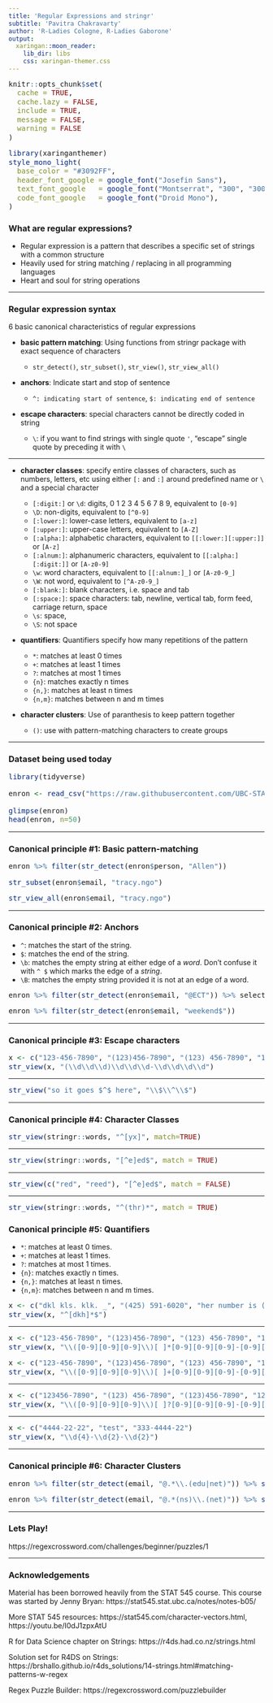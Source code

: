 ---
title: 'Regular Expressions and stringr'
subtitle: 'Pavitra Chakravarty'
author: 'R-Ladies Cologne, R-Ladies Gaborone'
output:
  xaringan::moon_reader:
    lib_dir: libs
    css: xaringan-themer.css
---


```{r setup, include=FALSE}
knitr::opts_chunk$set(
  cache = TRUE,
  cache.lazy = FALSE,
  include = TRUE,
  message = FALSE, 
  warning = FALSE
)
```

```{r xaringan-themer, include = FALSE}
library(xaringanthemer)
style_mono_light(
  base_color = "#3092FF",
  header_font_google = google_font("Josefin Sans"),
  text_font_google   = google_font("Montserrat", "300", "300i"),
  code_font_google   = google_font("Droid Mono"),
)
```

<style>
hide {
  display: none;
}
.remark-slide-content h1 {
  font-size: 45px;
}
h1 {
  font-size: 2em;
  margin-block-start: 0.67em;
  margin-block-end: 0.67em;
}
.remark-slide-content {
  font-size: 16px
}
.remark-code {
  font-size: 14px;
}
code.r {
  font-size: 14px;
}
pre {
  margin-top: 0px;
  margin-bottom: 0px;
}
.red {
  color: #FF0000;
}

.footnote {
  color: #800020;
  font-size: 9px;
}

</style>

### What are regular expressions?

+ Regular expression is a pattern that describes a specific set of strings with a common structure
+ Heavily used for string matching / replacing in all programming languages
+ Heart and soul for string operations

---

### Regular expression syntax 

6 basic canonical characteristics of regular expressions

+ __basic pattern matching__: Using functions from stringr package with exact sequence of characters
  
  + `str_detect()`, `str_subset()`, `str_view()`, `str_view_all()`

+ __anchors__: Indicate start and stop of sentence

  + `^: indicating start of sentence`, `$: indicating end of sentence`
 
+ __escape characters__: special characters cannot be directly coded in string
 
  + `\`: if you want to find strings with single quote `'`, "escape" single quote by preceding it with `\`
  
---

+ __character classes__: specify entire classes of characters, such as numbers, letters, etc using either `[:` and `:]` around        predefined name or  `\` and a special character
  
  + `[:digit:]` or `\d`: digits, 0 1 2 3 4 5 6 7 8 9, equivalent to `[0-9]` 
  + `\D`: non-digits, equivalent to `[^0-9]`  
  + `[:lower:]`: lower-case letters, equivalent to `[a-z]`  
  + `[:upper:]`: upper-case letters, equivalent to `[A-Z]` 
  + `[:alpha:]`: alphabetic characters, equivalent to `[[:lower:][:upper:]]` or `[A-z]` 
  + `[:alnum:]`: alphanumeric characters, equivalent to `[[:alpha:][:digit:]]` or `[A-z0-9]`   
  + `\w`: word characters, equivalent to `[[:alnum:]_]` or `[A-z0-9_]` 
  + `\W`: not word, equivalent to `[^A-z0-9_]`  
  + `[:blank:]`: blank characters, i.e. space and tab 
  * `[:space:]`: space characters: tab, newline, vertical tab, form feed, carriage return, space
  * `\s`: space, ` `  
  * `\S`: not space  
  
+ __quantifiers__: Quantifiers specify how many repetitions of the pattern

  + `*`: matches at least 0 times   
  + `+`: matches at least 1 times     
  + `?`: matches at most 1 times   
  + `{n}`: matches exactly n times   
  + `{n,}`: matches at least n times
  + `{n,m}`: matches between n and m times

+ __character clusters__: Use of paranthesis to keep pattern together

  + `()`: use with pattern-matching characters to create groups
  
---
  
### Dataset being used today

```{r dataset, eval=TRUE}
library(tidyverse)

enron <- read_csv("https://raw.githubusercontent.com/UBC-STAT/stat545.stat.ubc.ca/master/content/data/enron/enron.csv") %>% drop_na()

glimpse(enron)
head(enron, n=50)

```

---

### Canonical principle #1: Basic pattern-matching


```{r str_detect, eval=TRUE}
enron %>% filter(str_detect(enron$person, "Allen"))

```


```{r str_subset, eval=TRUE}
str_subset(enron$email, "tracy.ngo")

```


```{r str_view_all, eval=FALSE}
str_view_all(enron$email, "tracy.ngo")

```

---

### Canonical principle #2: Anchors

  + `^`: matches the start of the string.   
  + `$`: matches the end of the string.   
  + `\b`: matches the empty string at either edge of a _word_. Don't confuse it with `^ $` which marks the edge of a _string_.   
  + `\B`: matches the empty string provided it is not at an edge of a word.   

```{r str_start_anchor, eval=TRUE}
enron %>% filter(str_detect(enron$email, "@ECT")) %>% select 

```


```{r str_end_anchor, eval=TRUE}
enron %>% filter(str_detect(enron$email, "weekend$"))

```
---

### Canonical principle #3: Escape characters

```{r escape_back, eval=TRUE}
x <- c("123-456-7890", "(123)456-7890", "(123) 456-7890", "1235-2351")
str_view(x, "(\\d\\d\\d)\\d\\d\\d-\\d\\d\\d\\d")


```
---

```{r escape_dollar, eval=TRUE}
str_view("so it goes $^$ here", "\\$\\^\\$")

```


---

### Canonical principle #4: Character Classes

```{r chr_class_1, eval=TRUE}
str_view(stringr::words, "^[yx]", match=TRUE)

```

---

```{r chr_class_2, eval=TRUE}
str_view(stringr::words, "[^e]ed$", match = TRUE)

```

---

```{r chr_class_3, eval=TRUE}
str_view(c("red", "reed"), "[^e]ed$", match = FALSE)

```

---

```{r chr_class_4, eval=TRUE}
str_view(stringr::words, "^(thr)*", match = TRUE)
```


### Canonical principle #5: Quantifiers


  + `*`: matches at least 0 times.   
  + `+`: matches at least 1 times.     
  + `?`: matches at most 1 times.    
  + `{n}`: matches exactly n times.    
  + `{n,}`: matches at least n times.    
  + `{n,m}`: matches between n and m times. 

```{r quant_1, eval=TRUE}
x <- c("dkl kls. klk. _", "(425) 591-6020", "her number is (581) 434-3242", "442", "  dsi")
str_view(x, "^[dkh]*$")

```

---

```{r quant_2, eval=TRUE}
x <- c("123-456-7890", "(123)456-7890", "(123) 456-7890", "1235-2351")
str_view(x, "\\([0-9][0-9][0-9]\\)[ ]*[0-9][0-9][0-9]-[0-9][0-9][0-9][0-9]")

```

```{r quant_3, eval=TRUE}
x <- c("123-456-7890", "(123)456-7890", "(123) 456-7890", "1235-2351")
str_view(x, "\\([0-9][0-9][0-9]\\)[ ]+[0-9][0-9][0-9]-[0-9][0-9][0-9][0-9]")

```

---

```{r quant_4, eval=TRUE}
x <- c("123456-7890", "(123) 456-7890", "(123)456-7890", "1235-2351")
str_view(x, "\\([0-9][0-9][0-9]\\)[ ]?[0-9][0-9][0-9]-[0-9][0-9][0-9][0-9]")

```
---

```{r quant_5, eval=TRUE}
x <- c("4444-22-22", "test", "333-4444-22")
str_view(x, "\\d{4}-\\d{2}-\\d{2}")
```

---

### Canonical principle #6: Character Clusters

```{r cc_1, eval=TRUE}
enron %>% filter(str_detect(email, "@.*\\.(edu|net)")) %>% select(email)

```

```{r cc_2, eval=TRUE}
enron %>% filter(str_detect(email, "@.*(ns)\\.(net)")) %>% select(email)

```
---

### Lets Play!

https://regexcrossword.com/challenges/beginner/puzzles/1

---

### Acknowledgements



Material has been borrowed heavily from the STAT 545 course. This course was started by Jenny Bryan: https://stat545.stat.ubc.ca/notes/notes-b05/

More STAT 545 resources: https://stat545.com/character-vectors.html, https://youtu.be/I0dJ1zpxAtU

R for Data Science chapter on Strings: https://r4ds.had.co.nz/strings.html

Solution set for R4DS on Strings: https://brshallo.github.io/r4ds_solutions/14-strings.html#matching-patterns-w-regex

Regex Puzzle Builder: https://regexcrossword.com/puzzlebuilder




